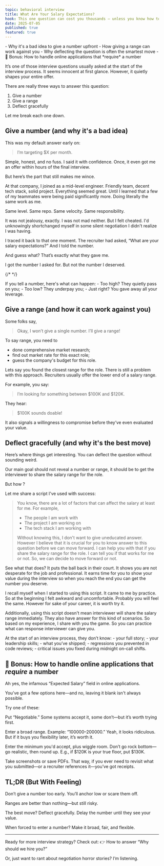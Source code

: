 ```yaml
---
topic: behavioral interview
title: What Are Your Salary Expectations?
hook: This one question can cost you thousands — unless you know how to answer it right.
date: 2025-07-05
published: true
featured: true
---
```



<CalloutWarning title="Here’s what you'll learn:" isIconVisible={false}> 
- Why it's a bad idea to give a number upfront
- How giving a range can work against you
- Why deflecting the question is often the smartest move
- 🎁 Bonus: How to handle online applications that *require* a number 
</CalloutWarning>

It’s one of those interview questions usually asked at the start of the interview process. It seems innocent at first glance. 
However, it quietly shapes your entire offer.

There are really three ways to answer this question:

1. Give a number
2. Give a range
3. Deflect gracefully

Let me break each one down.

## Give a number (and why it's a bad idea)

This was my default answer early on:
> I’m targeting $X per month.

Simple, honest, and no fuss. I said it with confidence. Once, it even got me an offer within hours of the final interview.

But here’s the part that still makes me wince.

At that company, I joined as a mid-level engineer. 
Friendly team, decent tech stack, solid project. 
Everything seemed great.
Until I learned that a few of my teammates were being paid significantly more.
Doing literally the same work as me.

Same level. Same repo. Same velocity. Same responsibility.

It was not jealousy, exactly. I was not mad neither. But I felt cheated. I'd unknowingly shortchanged myself in some silent negotiation I didn't realize I was having.

I traced it back to that one moment. The recruiter had asked, “What are your salary expectations?” And I told the number.

And guess what? That’s exactly what they gave me.

I got the number I asked for. But not the number I deserved.

{/* <SalarySliderGame client:load /> */}

<CalloutTip title="Lesson learned: Never give a number upfront."> 
If you tell a number, here's what can happen:
- Too high? They quietly pass on you;
- Too low? They underpay you;
- Just right? You gave away all your leverage.
</CalloutTip>

## Give a range (and how it can work against you)

Some folks say, 

> Okay, I won’t give a single number. I’ll give a range!

To say range, you need to 
- done comprehensive market research;
- find out market rate for this exact role;
- guess the company's budget for this role.

Lets say you found the closest range for the role.
There is still a problem with this approach. 
Recruiters usually offer the lower end of a salary range.

For example, you say:

> I’m looking for something between $100K and $120K.

They hear:

> $100K sounds doable!

It also signals a willingness to compromise before they’ve even evaluated your value.


## Deflect gracefully (and why it's the best move)

Here’s where things get interesting. You can deflect the question without sounding weird.

Our main goal should not reveal a number or range, it should be to get the interviewer to share the salary range for the role.

But how ? 

Let me share a script I've used with success:

> You know, there are a lot of factors that can affect the salary at least for me. For example,
> * The people I am work with
> * The project I am working on
> * The tech stack I am working with 
> 
> Without knowing this, I don't want to give uneducated answer.
> However I believe that it is crucial for you to know answer to this question before we can move forward.
> I can help you with that if you share the salary range for the role.
> I can tell you if that works for me or not.
> So, we can decide to move forward or not.

See what that does? 
It puts the ball back in their court. 
It shows you are not desperate for the job and professional.
It earns time for you to show your value during the interview so when you reach the end you can get the number you deserve.

I recall myself when I started to using this script. 
It came to me by practice. So at the beginning I felt awkward and uncomfortable.
Probably you will feel the same. However for sake of your career, it is worth try it.

Additionally, using this script doesn't mean interviewer will share the salary range immediately.
They also have answer for this kind of scenarios.
So based on my experience, I share with you the game. 
So you can practice what can response interviewer can give you.



<CalloutTip title="Lesson learned: Never give a number upfront."> 
At the start of an interview process, they don’t know:
- your full story;
- your leadership skills;
- what you’ve shipped;
- regressions you prevented in code reviews;
- critical issues you fixed during midnight on-call shifts.
</CalloutTip>

## 🎁 Bonus: How to handle online applications that *require* a number 
Ah yes, the infamous “Expected Salary” field in online applications.

You’ve got a few options here—and no, leaving it blank isn't always possible.

Try one of these:

Put “Negotiable.” Some systems accept it, some don’t—but it’s worth trying first.

Enter a broad range. Example: “100000–200000.” Yeah, it looks ridiculous. But if it buys you flexibility later, it’s worth it.

Enter the minimum you'd accept, plus wiggle room. Don’t go rock bottom—go realistic, then round up. E.g., if $120K is your true floor, put $130K.

<CalloutInfo title="Pro tip: Document every version of your application."> 
    Take screenshots or save PDFs. 
    That way, if you ever need to revisit what you submitted—or a recruiter references it—you’ve got receipts. 
</CalloutInfo>

## TL;DR (But With Feeling)
Don’t give a number too early. You’ll anchor low or scare them off.

Ranges are better than nothing—but still risky.

The best move? Deflect gracefully. Delay the number until they see your value.

When forced to enter a number? Make it broad, fair, and flexible.

---

Ready for more interview strategy? Check out:
👉 How to answer “Why should we hire you?”

Or, just want to rant about negotiation horror stories? I’m listening.